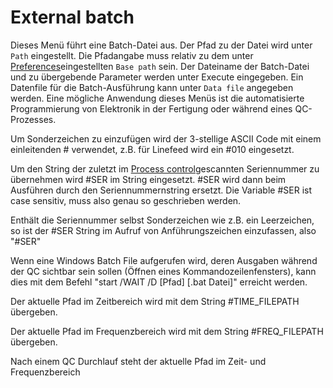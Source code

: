 # External batch

Dieses Menü führt eine Batch-Datei aus. Der Pfad zu der Datei wird unter ``Path`` eingestellt. Die Pfadangabe muss relativ zu dem unter  [Preferences](/de/help/file/preferences)eingestellten ``Base path`` sein. Der Dateiname der Batch-Datei und zu übergebende Parameter werden unter Execute eingegeben. Ein Datenfile für die Batch-Ausführung kann unter ``Data file`` angegeben werden. Eine mögliche Anwendung dieses Menüs ist die automatisierte Programmierung von Elektronik in der Fertigung oder während eines QC-Prozesses.

Um Sonderzeichen zu einzufügen wird der 3-stellige ASCII Code mit einem einleitenden # verwendet, z.B. für Linefeed wird ein \#010 eingesetzt.

Um den String der zuletzt im [Process control](/de/help/qc/process-control)gescannten Seriennummer zu übernehmen wird #SER im String eingesetzt. #SER wird dann beim Ausführen durch den Seriennummernstring ersetzt. Die Variable #SER ist case sensitiv, muss also genau so geschrieben werden.

Enthält die Seriennummer selbst Sonderzeichen wie z.B. ein Leerzeichen,
so ist der #SER String im Aufruf von Anführungszeichen einzufassen, also
"#SER"

Wenn eine Windows Batch File aufgerufen wird, deren Ausgaben während
der QC sichtbar sein sollen (Öffnen eines Kommandozeilenfensters), kann
dies mit dem Befehl "start /WAIT /D [Pfad] [.bat Datei]" erreicht werden.

Der aktuelle Pfad im Zeitbereich wird mit dem String #TIME_FILEPATH übergeben.

Der aktuelle Pfad im Frequenzbereich wird mit dem String #FREQ_FILEPATH übergeben.

Nach einem QC Durchlauf steht der aktuelle Pfad im Zeit- und Frequenzbereich 
